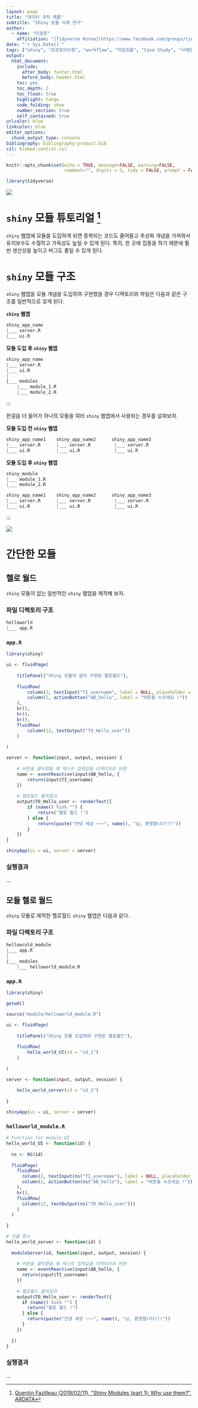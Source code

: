 ```yaml
---
layout: page
title: "데이터 과학 제품"
subtitle: "Shiny 모듈 사례 연구"
author:
  - name: "이광춘"
    affiliation: "[Tidyverse Korea](https://www.facebook.com/groups/tidyverse/)"
date: "`r Sys.Date()`"
tags: ["shiny", "프로토타이핑", "workflow", "작업흐름", "Case Study", "사례연구"]
output:
  html_document: 
    include:
      after_body: footer.html
      before_body: header.html
    toc: yes
    toc_depth: 2
    toc_float: true
    highlight: tango
    code_folding: show
    number_section: true
    self_contained: true
urlcolor: blue
linkcolor: blue
editor_options: 
  chunk_output_type: console
bibliography: bibliography-product.bib
csl: biomed-central.csl
---
```


```r
knitr::opts_chunk$set(echo = TRUE, message=FALSE, warning=FALSE,
                      comment="", digits = 3, tidy = FALSE, prompt = FALSE, fig.align = 'center')

library(tidyverse)
```

![](fig/shiny-module-usage.png)

# `shiny` 모듈 튜토리얼 [^ardata-tutorial] {#ardata-tutorial}

[^ardata-tutorial]: [Quentin Fazilleau (2019/02/11), "Shiny Modules (part 1): Why use them?", ARDATA](https://www.ardata.fr/post/2019/02/11/why-using-modules/)

`shiny` 웹앱에 모듈을 도입하게 되면 중복되는 코드도 줄어들고 추상화 개념을 가져와서 유지보수도 수월하고 가독성도 높일 수 있게 된다. 특히, 한 곳에 집중을 하기 때문에 훨씬 생산성을 높이고 버그도 줄일 수 있게 된다.


# `shiny` 모듈 구조 {#shiny-structure}

`shiny` 웹앱을 모듈 개념을 도입하여 구현했을 경우 디렉토리와 파일은 다음과 같은 구조를 일반적으로 갖게 된다.

::: {.row}
::: {.col-md-6}

**`shiny` 웹앱**

```r
shiny_app_name
|___ server.R
|___ ui.R
```

:::

**모듈 도입 후 `shiny` 웹앱**

```r
shiny_app_name
|___ server.R
|___ ui.R
|
|___ modules
    |___ module_1.R
    |___ module_2.R
```

:::
:::

한걸음 더 들어가 하나의 모듈을 여러 `shiny` 웹앱에서 사용되는 경우를 살펴보자.

::: {.row}
::: {.col-md-6}

**모듈 도입 전 `shiny` 웹앱**

```r
shiny_app_name1    shiny_app_name2      shiny_app_name3
|___ server.R      |___ server.R         |___ server.R 
|___ ui.R          |___ ui.R             |___ ui.R     
```

:::

**모듈 도입 후 `shiny` 웹앱**

```r
shiny_module
|___ module_1.R
|___ module_2.R

shiny_app_name1    shiny_app_name2      shiny_app_name3
|___ server.R      |___ server.R         |___ server.R 
|___ ui.R          |___ ui.R             |___ ui.R     
```
:::
:::

![](fig/module-concept.png)

# 간단한 모듈 {#helloworld-module}

## 헬로 월드 {.tabset}

`shiny` 모듈이 없는 일반적인 `shiny` 웹앱을 제작해 보자.

### 파일 디렉토리 구조 {#file-directory-app}

```r

helloworld
|___ app.R

```

### `app.R` {#file-directory-app-R}

```r
library(shiny)

ui <- fluidPage(
    
    titlePanel("Shiny 모듈이 없이 구현된 헬로월드"),
    
    fluidRow(
        column(2, textInput("TI_username", label = NULL, placeholder = "이름을 입력하세요.")),
        column(2, actionButton("AB_hello", label = "버튼을 누르세요 !"))
    ),
    br(),
    hr(),
    br(),
    fluidRow(
        column(12, textOutput("TO_Hello_user"))
    )
    
)

server <- function(input, output, session) {
    
    # 버튼을 클릭했을 때 텍스트 입력값을 리액티브로 반환
    name <- eventReactive(input$AB_hello, {
        return(input$TI_username)
    })
    
    # 헬로월드 출력결과
    output$TO_Hello_user <- renderText({
        if (name() %in% "") {
            return("헬로 월드 !")
        } else {
            return(paste("안녕 세상 ~~~", name(), "님, 환영합니다!!!"))
        }
    })
}

shinyApp(ui = ui, server = server)
```

### 실행결과 {#file-directory-app-run}

...

## 모듈 헬로 월드 {.tabset}

`shiny` 모듈로 제작한 헬로월드 `shiny` 웹앱은 다음과 같다.

### 파일 디렉토리 구조 {#file-directory-module}

```r
hellowrold_module
|___ app.R
|
|___ modules
    |___ helloworld_module.R

```

### `app.R` {#helloworld-module-app-R}

```r
library(shiny)

getwd()

source("module/helloworld_module.R")

ui <- fluidPage(
    
    titlePanel("Shiny 모듈 도입하여 구현된 헬로월드"),
    
    fluidRow(
        hello_world_UI(id = "id_1")
    )
    
)

server <- function(input, output, session) {
    
    hello_world_server(id = "id_1")
    
}

shinyApp(ui = ui, server = server)

```

### `helloworld_module.R` {#helloworld-module-app-xxx}

```r
# Function for module UI
hello_world_UI <- function(id) {
  
  ns <- NS(id)
  
  fluidPage(
    fluidRow(
      column(2, textInput(ns("TI_username"), label = NULL, placeholder = "이름을 입력하세요.")),
      column(2, actionButton(ns("AB_hello"), label = "버튼을 누르세요 !"))
    ),
    hr(),
    fluidRow(
      column(12, textOutput(ns("TO_Hello_user")))
    )
  )
  
}

# 모듈 함수
hello_world_server <- function(id) {
  
  moduleServer(id, function(input, output, session) {
  
    # 버튼을 클릭했을 때 텍스트 입력값을 리액티브로 반환
    name <- eventReactive(input$AB_hello, {
      return(input$TI_username)
    })
    
    # 헬로월드 출력결과
    output$TO_Hello_user <- renderText({
      if (name() %in% "") {
        return("헬로 월드 !")
      } else {
        return(paste("안녕 세상 ~~~", name(), "님, 환영합니다!!!"))
      }
    })
  
  })
}
```

### 실행결과 {#helloworld-module-app-xxx-run}

...
